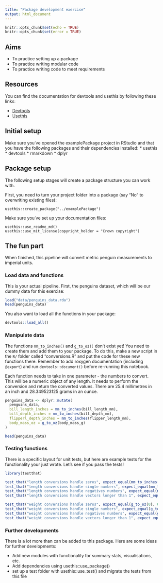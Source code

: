 ```yaml
---
title: "Package development exercise"
output: html_document
---
```


```r
knitr::opts_chunk$set(echo = TRUE)
knitr::opts_chunk$set(error = TRUE)
```

## Aims

* To practice setting up a package
* To practice writing modular code
* To practice writing code to meet requirements

## Resources

You can find the documentation for devtools and usethis by following these links:

* [Devtools](https://github.com/r-lib/devtools)
* [Usethis](https://github.com/r-lib/usethis)

## Initial setup

Make sure you've opened the examplePackage project in RStudio and that you have the following packages and their dependencies installed:
* usethis
* devtools
* rmarkdown
* dplyr

## Package setup

The following setup stages will create a package structure you can work with.

First, you need to turn your project folder into a package (say "No" to overwriting existing files):

```
usethis::create_package("../examplePackage")
```

Make sure you've set up your documentation files:

```
usethis::use_readme_md()
usethis::use_mit_license(copyright_holder = "Crown copyright")
```

## The fun part

When finished, this pipeline will convert metric penguin measurements to imperial units.

### Load data and functions

This is your actual pipeline. First, the penguins dataset, which will be our dummy data for this exercise:

```r
load("data/penguins_data.rda")
head(penguins_data)
```

You also want to load all the functions in your package:

```r
devtools::load_all()
```

### Manipulate data

The functions `mm_to_inches()` and `g_to_oz()` don't exist yet! You need to create them and add them to your package. To do this, make a new script in the `R/` folder called "conversions.R" and put the code for these new functions there. Remember to add roxygen documentation (including `@export`) and run `devtools::document()` before re-running this notebook.

Each function needs to take in one parameter - the numbers to convert. This will be a numeric object of any length. It needs to perform the conversion and return the converted values. There are 25.4 millimetres in an inch and 28.349523125 grams in an ounce. 

```r
penguins_data <- dplyr::mutate(
  penguins_data,
  bill_length_inches = mm_to_inches(bill_length_mm),
  bill_depth_inches = mm_to_inches(bill_depth_mm),
  flipperl_depth_inches = mm_to_inches(flipper_length_mm),
  body_mass_oz = g_to_oz(body_mass_g)
)

head(penguins_data)
```

### Testing functions

There is a specific layout for unit tests, but here are example tests for the functionality your just wrote. Let's see if you pass the tests!

```r
library(testthat)

test_that("length conversions handle zeros", expect_equal(mm_to_inches(0), 0))
test_that("length conversions handle single numbers", expect_equal(mm_to_inches(100), 3.937008, tolerance = 0.0000001))
test_that("length conversions handle negatives numbers", expect_equal(mm_to_inches(-100), -3.937008, tolerance = 0.0000001))
test_that("length conversions handle vectors longer than 1", expect_equal(mm_to_inches(c(100, 1000, 10000)), c(3.937008, 39.37008, 393.7008), tolerance = 0.0000001))

test_that("weight conversions handle zeros", expect_equal(g_to_oz(0), 0))
test_that("weight conversions handle single numbers", expect_equal(g_to_oz(100), 3.527396, tolerance = 0.0000001))
test_that("weight conversions handle negatives numbers", expect_equal(g_to_oz(-100), -3.527396, tolerance = 0.0000001))
test_that("weight conversions handle vectors longer than 1", expect_equal(g_to_oz(c(100, 1000, 10000)), c(3.527396, 35.27396, 352.7396), tolerance = 0.0000001))
```

### Further developments

There is a lot more than can be added to this package. Here are some ideas for further developments:

* Add new modules with functionality for summary stats, visualisations, etc.
* Add dependencies using usethis::use_package()
* set up a test folder with usethis::use_test() and migrate the tests from this file 

